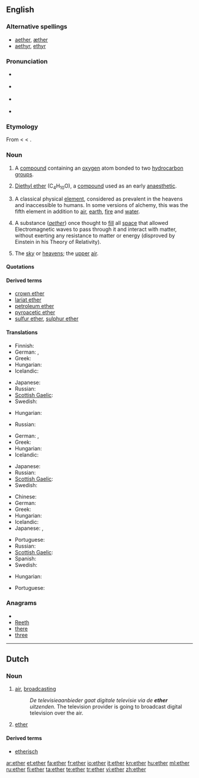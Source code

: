 {{also|Ether}}
==English==
{{wikipedia}}

===Alternative spellings===
* [[aether]], [[æther]] {{qualifier|former British spellings}}
* [[aethyr]], [[ethyr]] {{qualifier|archaic spellings}}

===Pronunciation===
* {{a|UK}} {{IPA|/ˈiːθə/}}
* {{a|US}} {{IPA|/ˈiːθəɻ/}}
* {{a|WEAE}} {{IPA|/ˈiː.θɚ/}}
* {{audio|en-us-ether.ogg|Audio (US)}}
: {{rhymes|iːθə(r)}}

===Etymology===
From {{etyl|la}} {{term|aether|æther|the upper pure, bright air|lang=la}} < {{etyl|grc}} {{term|sc=polytonic|αἰθήρ|tr=aithēr||upper air|lang=grc}} < {{term|sc=polytonic|αἴθω|tr=aithō||I burn, shine|lang=grc}}.

===Noun===
{{en-noun|s|-}}

# {{organic compound|countable}} A [[compound]] containing an [[oxygen]] atom bonded to two [[hydrocarbon]] [[group]]s.
# {{organic compound|uncountable}} [[diethyl ether|Diethyl ether]] (C<sub>4</sub>H<sub>10</sub>O), a [[compound]] used as an early [[anaesthetic]].
# {{context|ancient philosophy|and|alchemy|uncountable}} A classical physical [[element]], considered as prevalent in the heavens and inaccessible to humans. In some versions of alchemy, this was the fifth element in addition to [[air]], [[earth]], [[fire]] and [[water]].
# {{archaic|physics|uncountable}} A substance (''[[aether]]'') once thought to [[fill]] all [[space]] that allowed Electromagnetic waves to pass through it and interact with matter, without exerting any resistance to matter or energy (disproved by Einstein in his Theory of Relativity).
# {{poetic|_|or|_|literary}} The [[sky]] or [[heavens]]; the [[upper]] [[air]].

====Quotations====
{{seeCites}}

====Derived terms====
* [[crown ether]]
* [[lariat ether]]
* [[petroleum ether]]
* [[pyroacetic ether]]
* [[sulfur ether]], [[sulphur ether]]

====Translations====
{{trans-top|organic chemistry: a compound containing an oxygen atom bonded to two hydrocarbon groups}}
* Finnish: {{t+|fi|eetteri}}
* German: {{t+|de|Äther|m}}, {{t-|de|Ether|m}}
* Greek: {{t+|el|αιθέρας|m|tr=aithéras}}
* Hungarian: {{t+|hu|éter}}
* Icelandic: {{t+|is|ljósvaki|m}}
{{trans-mid}}
* Japanese: {{t|ja|エーテル|tr=ēteru}}
* Russian: {{t|ru|эфир|m|tr=efír}}
* [[Scottish Gaelic]]: {{t-|gd|adhar fìnealta|m|xs=Scottish Gaelic}}
* Swedish: {{t-|sv|eter|c}}
{{trans-bottom}}

{{trans-top|organic chemistry: diethyl ether, C<sub>4</sub>H<sub>10</sub>O}}
* Hungarian: {{t+|hu|éter}}
{{trans-mid}}
* Russian: {{t|ru|эфир|m|tr=efír}}
{{trans-bottom}}

{{trans-top|the fifth classic physical element}}
* German: {{t+|de|Äther|m}}, {{t-|de|Ether|m}}
* Greek: {{t+|el|αιθέρας|m|tr=aithéras}}
* Hungarian: {{t+|hu|éter}}
* Icelandic: {{t+|is|ljósvaki|m}}
{{trans-mid}}
* Japanese: {{t|ja|エーテル|tr=ēteru}}
* Russian: {{t|ru|эфир|m|tr=efír}}
* [[Scottish Gaelic]]: {{t-|gd|adhar fìnealta|m|xs=Scottish Gaelic}}
* Swedish: {{t-|sv|eter|c}}
{{trans-bottom}}

{{trans-top|archaic: space filling substance}}
* Chinese: {{t|cmn|以太|sc=Hani}}
* German: {{t+|de|Äther|m}}
* Greek: {{t+|el|αιθέρας|m|tr=aithéras}}
* Hungarian: {{t+|hu|éter}}
* Icelandic: {{t+|is|ljósvaki|m}}
* Japanese: {{t|ja|エーテル|tr=ēteru}}, {{t|ja|イーサー|tr=īsā}}
{{trans-mid}}
* Portuguese: {{t+|pt|éter|m}}
* Russian: {{t|ru|эфир|m|tr=efír}}
* [[Scottish Gaelic]]: {{t-|gd|adhar fìnealta|m|xs=Scottish Gaelic}}
* Spanish: {{t-|es|éter|m}}
* Swedish: {{t-|sv|eter|c}}
{{trans-bottom}}

{{trans-top|poetic and literary: the sky or heavens; the upper air}}
* Hungarian: {{t+|hu|éter}}
{{trans-mid}}
* Portuguese: {{t+|pt|éter|m}}
{{trans-bottom}}

===Anagrams===
* {{alphagram|eehrt}}
* [[Reeth#English|Reeth]]
* [[there#English|there]]
* [[three#English|three]]

----
==Dutch==

===Noun===
{{nl-noun|g=m|ethers|*}}
# {{context|broadcasting|lang=nl}} [[air]], [[broadcasting]]
#: ''De televisieaanbieder gaat digitale televisie via de '''ether''' uitzenden.'' The television provider is going to broadcast digital television over the air.
# [[#English|ether]]

====Derived terms====
* [[etherisch]]

[[ar:ether]]
[[et:ether]]
[[fa:ether]]
[[fr:ether]]
[[io:ether]]
[[it:ether]]
[[kn:ether]]
[[hu:ether]]
[[ml:ether]]
[[ru:ether]]
[[fi:ether]]
[[ta:ether]]
[[te:ether]]
[[tr:ether]]
[[vi:ether]]
[[zh:ether]]